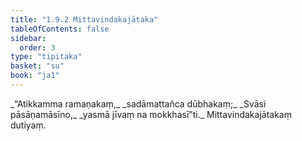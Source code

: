 ```yaml
---
title: "1.9.2 Mittavindakajātaka"
tableOfContents: false
sidebar:
  order: 3
type: "tipitaka"
basket: "su"
book: "ja1"
---
```



<DynamicBreadcrumb />

<Division number="82" book="ja1">

<Paragraph number="182" type="verses" book="ja1">
_“Atikkamma ramaṇakaṃ,_  
_sadāmattañca dūbhakaṃ;_  
_Svāsi pāsāṇamāsīno,_  
_yasmā jīvaṃ na mokkhasī”ti._  


</Paragraph>
</Division>

<Paragraph number="183" type="center" book="ja1">
Mittavindakajātakaṃ dutiyaṃ.
</Paragraph>